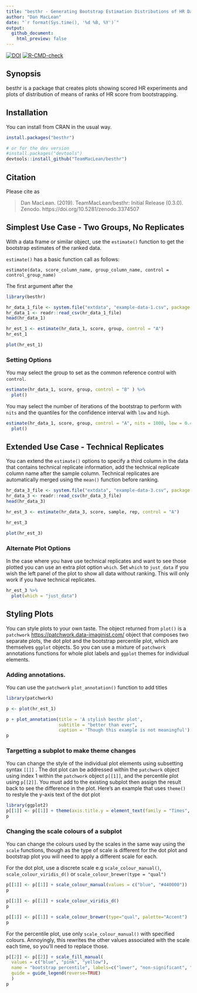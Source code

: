 ```yaml
---
title: "besthr - Generating Bootstrap Estimation Distributions of HR Data"
author: "Dan MacLean"
date: "`r format(Sys.time(), '%d %B, %Y')`"
output: 
  github_document:
    html_preview: false
---
```


  <!-- badges: start -->
  [![DOI](https://zenodo.org/badge/DOI/10.5281/zenodo.3374507.svg)](https://doi.org/10.5281/zenodo.3374507)
  [![R-CMD-check](https://github.com/TeamMacLean/besthr/workflows/R-CMD-check/badge.svg)](https://github.com/TeamMacLean/besthr/actions)
  <!-- badges: end -->

## Synopsis

besthr is a package that creates plots showing scored HR experiments and plots of distribution of means of ranks of HR score from bootstrapping.


## Installation

You can install from CRAN in the usual way.

```r
install.packages("besthr")

# or for the dev version
#install.packages("devtools")
devtools::install_github("TeamMacLean/besthr")
```

## Citation

Please cite as 

> Dan MacLean. (2019). TeamMacLean/besthr: Initial Release (0.3.0). Zenodo. https://doi.org/10.5281/zenodo.3374507

## Simplest Use Case - Two Groups, No Replicates

With a data frame or similar object, use the `estimate()` function to get the bootstrap estimates of the ranked data.

`estimate()` has a basic function call as follows:

`estimate(data, score_column_name, group_column_name, control = control_group_name)`

The first argument after the 

```r
library(besthr)

hr_data_1_file <- system.file("extdata", "example-data-1.csv", package = "besthr")
hr_data_1 <- readr::read_csv(hr_data_1_file)
head(hr_data_1)

hr_est_1 <- estimate(hr_data_1, score, group, control = "A")
hr_est_1

plot(hr_est_1)
```


### Setting Options

You may select the group to set as the common reference control with `control`.

```r
estimate(hr_data_1, score, group, control = "B" ) %>%
  plot()
```

You may select the number of iterations of the bootstrap to perform with `nits` and the quantiles for the confidence interval with `low` and `high`.

```r
estimate(hr_data_1, score, group, control = "A", nits = 1000, low = 0.4, high = 0.6) %>%
  plot()
```
  
## Extended Use Case - Technical Replicates

You can extend the `estimate()` options to specify a third column in the data that contains technical replicate information, add the technical replicate column name after the sample column. Technical replicates are automatically merged using the `mean()` function before ranking.

```r

hr_data_3_file <- system.file("extdata", "example-data-3.csv", package = "besthr")
hr_data_3 <- readr::read_csv(hr_data_3_file)
head(hr_data_3)

hr_est_3 <- estimate(hr_data_3, score, sample, rep, control = "A")

hr_est_3

plot(hr_est_3)

```

### Alternate Plot Options

In the case where you have use technical replicates and want to see those plotted you can use an extra plot option `which`. Set `which` to `just_data` if you wish the left panel of the plot to show all data without ranking. This will only work if you have technical replicates.

```r

hr_est_3 %>% 
  plot(which = "just_data")
```

## Styling Plots

You can style plots to your own taste. The object returned from `plot()` is a `patchwork` [https://patchwork.data-imaginist.com/](https://patchwork.data-imaginist.com/) object that composes two separate plots, the dot plot and the bootstrap percentile plot, which are themselves `ggplot` objects. So you can use a mixture of `patchwork` annotations functions for whole plot labels and `ggplot` themes for individual elements. 

### Adding annotations.

You can use the `patchwork` `plot_annotation()` function to add titles

```r
library(patchwork)

p <- plot(hr_est_1)

p + plot_annotation(title = 'A stylish besthr plot', 
                    subtitle = "better than ever", 
                    caption = 'Though this example is not meaningful')
p


```


### Targetting a subplot to make theme changes

You can change the style of the individual plot elements using subsetting syntax `[[]]` . The dot plot can be addressed within the `patchwork` object using index 1 within the `patchwork` object `p[[1]]`, and the percentile plot using `p[[2]]`. You must add to the existing subplot then assign the result back to see the difference in the plot. Here's an example that uses `theme()` to restyle the y-axis text of the dot plot

```r
library(ggplot2)
p[[1]] <- p[[1]] + theme(axis.title.y = element_text(family = "Times", colour="blue", size=24))
p
```


### Changing the scale colours of a subplot

You can change the colours used by the scales in the same way using the `scale` functions, though as the type of scale is different for the dot plot and bootstrap plot you will need to apply a different scale for each.

For the dot plot, use a discrete scale e.g `scale_colour_manual()`, `scale_colour_viridis_d()` or `scale_colour_brewer(type = "qual")`

```r
p[[1]] <- p[[1]] + scale_colour_manual(values = c("blue", "#440000"))
p

p[[1]] <- p[[1]] + scale_colour_viridis_d()
p

p[[1]] <- p[[1]] + scale_colour_brewer(type="qual", palette="Accent")
p
```

For the percentile plot, use only `scale_colour_manual()` with specified colours. Annoyingly, this rewrites the other values associated with the scale each time, so you'll need to replace those.

```r
p[[2]] <- p[[2]] + scale_fill_manual(
  values = c("blue", "pink", "yellow"),
  name = "bootstrap percentile", labels=c("lower", "non-significant", "higher"),
  guide = guide_legend(reverse=TRUE)
  )
p
```


